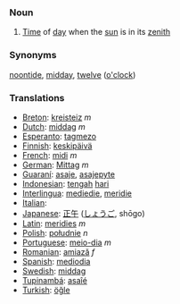 === Noun ===

# [[Time]] of [[day]] when the [[sun]] is in its [[zenith]]

=== Synonyms ===
[[noontide]], [[midday]], [[twelve]] ([[o'clock]])

=== Translations ===
*[[Breton]]: [[kreisteiz]] ''m''
*[[Dutch]]: [[middag]] ''m''
*[[Esperanto]]: [[tagmezo]]
*[[Finnish]]: [[keskipäivä]]
*[[French]]: [[midi]] ''m''
*[[German]]: [[Mittag]] ''m''
*[[Guaraní]]: [[asaje]], [[asajepyte]]
*[[Indonesian]]: [[tengah]] [[hari]]
*[[Interlingua]]: [[mediedie]], [[meridie]]
*[[Italian]]: [[]]
*[[Japanese]]: [[正午]] ([[しょうご]], shōgo)
*[[Latin]]: [[meridies]] ''m''
*[[Polish]]: [[południe]] ''n''
*[[Portuguese]]: [[meio-dia]] ''m''
*[[Romanian]]: [[amiază]] ''f''
*[[Spanish]]: [[mediodia]]
*[[Swedish]]: [[middag]]
*[[Tupinambá]]: [[asaîé]]
*[[Turkish]]: [[öğle]]
